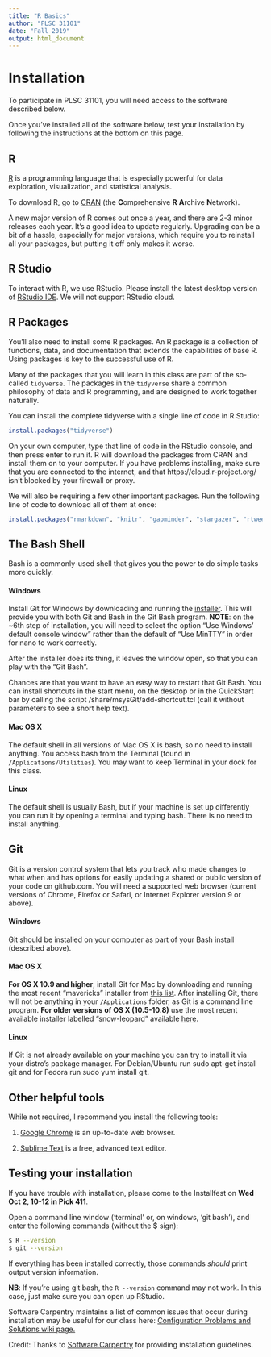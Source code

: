 ```yaml
---
title: "R Basics"
author: "PLSC 31101"
date: "Fall 2019"
output: html_document
---
```


# Installation

To participate in PLSC 31101, you will need access to the software described below. 

Once you've installed all of the software below, test your installation by following the instructions at the bottom on this page.

##  R

[R](http://www.r-project.org/) is a programming language that is especially powerful for data exploration, visualization, and statistical analysis. 

To download R, go to [CRAN](https://cran.r-project.org/) (the **C**omprehensive **R** **A**rchive **N**etwork).

A new major version of R comes out once a year, and there are 2-3 minor releases each year. It’s a good idea to update regularly. Upgrading can be a bit of a hassle, especially for major versions, which require you to reinstall all your packages, but putting it off only makes it worse.

## R Studio

To interact with R, we use RStudio. Please install the latest desktop version of [RStudio IDE](http://www.rstudio.com/ide/download/desktop). We will not support RStudio cloud.

## R Packages

You’ll also need to install some R packages. An R package is a collection of functions, data, and documentation that extends the capabilities of base R. Using packages is key to the successful use of R. 

Many of the packages that you will learn in this class are part of the so-called `tidyverse`. The packages in the `tidyverse` share a common philosophy of data and R programming, and are designed to work together naturally.

You can install the complete tidyverse with a single line of code in R Studio:

```r
install.packages("tidyverse")
```

On your own computer, type that line of code in the RStudio console, and then press enter to run it. R will download the packages from CRAN and install them on to your computer. If you have problems installing, make sure that you are connected to the internet, and that https://cloud.r-project.org/ isn’t blocked by your firewall or proxy.

We will also be requiring a few other important packages. Run the following line of code to download all of them at once:

```r
install.packages("rmarkdown", "knitr", "gapminder", "stargazer", "rtweet", "kableExtra")
```

## The Bash Shell

Bash is a commonly-used shell that gives you the power to do simple tasks more quickly.

#### Windows {-}

Install Git for Windows by downloading and running the [installer](http://msysgit.github.io/). This will provide you with both Git and Bash in the Git Bash program. **NOTE**: on the ~6th step of installation, you will need to select the option "Use Windows' default console window" rather than the default of "Use MinTTY" in order for nano to work correctly.

After the installer does its thing, it leaves the window open, so that you can play with the "Git Bash".

Chances are that you want to have an easy way to restart that Git Bash. You can install shortcuts in the start menu, on the desktop or in the QuickStart bar by calling the script /share/msysGit/add-shortcut.tcl (call it without parameters to see a short help text).

#### Mac OS X {-}

The default shell in all versions of Mac OS X is bash, so no need to install anything. You access bash from the Terminal (found in `/Applications/Utilities`). You may want to keep Terminal in your dock for this class.

#### Linux {-}

The default shell is usually Bash, but if your machine is set up differently you can run it by opening a terminal and typing bash. There is no need to install anything.

## Git

Git is a version control system that lets you track who made changes to what when and has options for easily updating a shared or public version of your code on github.com. You will need a supported web browser (current versions of Chrome, Firefox or Safari, or Internet Explorer version 9 or above).

#### Windows {-}

Git should be installed on your computer as part of your Bash install (described above).

#### Mac OS X {-}

**For OS X 10.9 and higher**, install Git for Mac by downloading and running the most recent "mavericks" installer from [this list](http://sourceforge.net/projects/git-osx-installer/files/). After installing Git, there will not be anything in your `/Applications` folder, as Git is a command line program. **For older versions of OS X (10.5-10.8)** use the most recent available installer labelled "snow-leopard" available [here](http://sourceforge.net/projects/git-osx-installer/files/).

#### Linux {-}

If Git is not already available on your machine you can try to install it via your distro's package manager. For Debian/Ubuntu run sudo apt-get install git and for Fedora run sudo yum install git.

## Other helpful tools

While not required, I recommend you install the following tools:

1. [Google Chrome](https://www.google.com/chrome/) is an up-to-date web browser. 

2. [Sublime Text](https://www.sublimetext.com/3) is a free, advanced text editor. 

## Testing your installation

If you have trouble with installation, please come to the Installfest on **Wed Oct 2, 10-12 in Pick 411**.

Open a command line window ('terminal' or, on windows, 'git bash'), and enter the following commands (without the $ sign): 

```bash
$ R --version
$ git --version
```

If everything has been installed correctly, those commands *should* print output version information. 

**NB**: If you're using git bash, the `R --version` command may not work. In this case, just make sure you can open up RStudio.

Software Carpentry maintains a list of common issues that occur during installation may be useful for our class here: [Configuration Problems and Solutions wiki page.](https://github.com/swcarpentry/workshop-template/wiki/Configuration-Problems-and-Solutions)

Credit: Thanks to [Software Carpentry](http://software-carpentry.org/workshops/) for providing installation guidelines.


